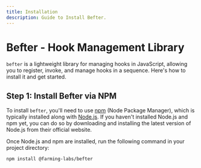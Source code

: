 ```yaml
---
title: Installation
description: Guide to Install Befter.
---
```

# Befter - Hook Management Library

`befter` is a lightweight library for managing hooks in JavaScript, allowing you to register, invoke, and manage hooks in a sequence. Here's how to install it and get started.

## Step 1: Install Befter via NPM

To install `befter`, you'll need to use [npm](https://www.npmjs.com/) (Node Package Manager), which is typically installed along with [Node.js](https://nodejs.org/). If you haven't installed Node.js and npm yet, you can do so by downloading and installing the latest version of Node.js from their official website.

Once Node.js and npm are installed, run the following command in your project directory:

```bash
npm install @farming-labs/befter
```
